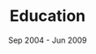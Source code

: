 ---
title: Education
university: Kharkiv National University of Radio Electronics
date: Sep 2004 - Jun 2009
degree: Specialist's Degree in Computer Systems and Networks (SCSN)
qualification: <Computer Systems Analyst>
faculty: Computer Engineering and Control (CEC)
---
